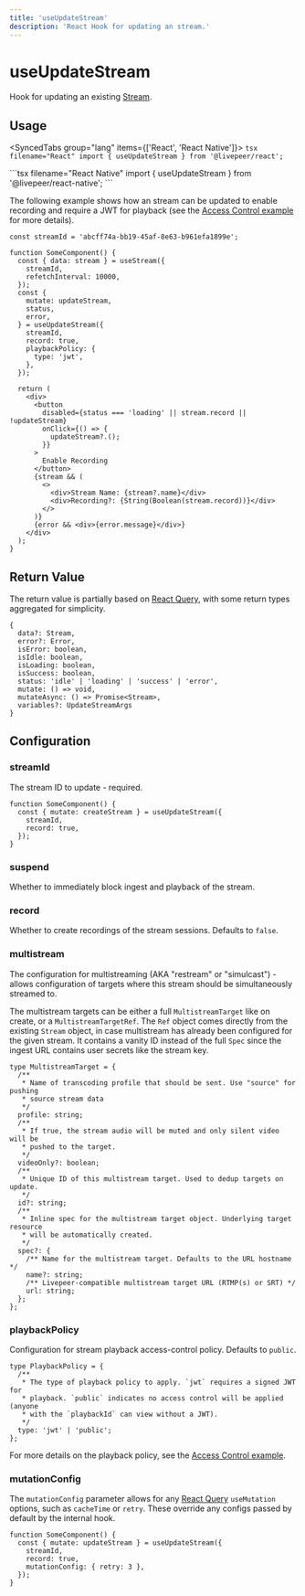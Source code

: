 ```yaml
---
title: 'useUpdateStream'
description: 'React Hook for updating an stream.'
---
```



# useUpdateStream

Hook for updating an existing [Stream](https://github.com/livepeer/livepeer.js/blob/main/packages/core/src/types/livepeer.ts).

## Usage

<SyncedTabs group="lang" items={['React', 'React Native']}>
  <SyncedTab>
    ```tsx filename="React"
    import { useUpdateStream } from '@livepeer/react';
    ```

  </SyncedTab>
  <SyncedTab>
    ```tsx filename="React Native"
    import { useUpdateStream } from '@livepeer/react-native';
    ```

  </SyncedTab>
</SyncedTabs>

The following example shows how an stream can be updated to enable recording and
require a JWT for playback (see the [Access Control example](/examples/react/access-control) for more details).

```tsx {13-17, 25}
const streamId = 'abcff74a-bb19-45af-8e63-b961efa1899e';

function SomeComponent() {
  const { data: stream } = useStream({
    streamId,
    refetchInterval: 10000,
  });
  const {
    mutate: updateStream,
    status,
    error,
  } = useUpdateStream({
    streamId,
    record: true,
    playbackPolicy: {
      type: 'jwt',
    },
  });

  return (
    <div>
      <button
        disabled={status === 'loading' || stream.record || !updateStream}
        onClick={() => {
          updateStream?.();
        }}
      >
        Enable Recording
      </button>
      {stream && (
        <>
          <div>Stream Name: {stream?.name}</div>
          <div>Recording?: {String(Boolean(stream.record))}</div>
        </>
      )}
      {error && <div>{error.message}</div>}
    </div>
  );
}
```

## Return Value

The return value is partially based on [React Query](https://tanstack.com/query/v4/docs/reference/useMutation), with some return types
aggregated for simplicity.

```tsx
{
  data?: Stream,
  error?: Error,
  isError: boolean,
  isIdle: boolean,
  isLoading: boolean,
  isSuccess: boolean,
  status: 'idle' | 'loading' | 'success' | 'error',
  mutate: () => void,
  mutateAsync: () => Promise<Stream>,
  variables?: UpdateStreamArgs
}
```

## Configuration

### streamId

The stream ID to update - required.

```tsx {3}
function SomeComponent() {
  const { mutate: createStream } = useUpdateStream({
    streamId,
    record: true,
  });
}
```

### suspend

Whether to immediately block ingest and playback of the stream.

### record

Whether to create recordings of the stream sessions. Defaults to `false`.

### multistream

The configuration for multistreaming (AKA "restream" or "simulcast") - allows configuration of targets where this stream should be simultaneously streamed to.

The multistream targets can be either a full `MultistreamTarget` like on create, or a `MultistreamTargetRef`. The `Ref` object comes directly
from the existing `Stream` object, in case multistream has already been configured for the given stream. It contains a vanity ID instead of the full
`Spec` since the ingest URL contains user secrets like the stream key.

```tsx
type MultistreamTarget = {
  /**
   * Name of transcoding profile that should be sent. Use "source" for pushing
   * source stream data
   */
  profile: string;
  /**
   * If true, the stream audio will be muted and only silent video will be
   * pushed to the target.
   */
  videoOnly?: boolean;
  /**
   * Unique ID of this multistream target. Used to dedup targets on update.
   */
  id?: string;
  /**
   * Inline spec for the multistream target object. Underlying target resource
   * will be automatically created.
   */
  spec?: {
    /** Name for the multistream target. Defaults to the URL hostname */
    name?: string;
    /** Livepeer-compatible multistream target URL (RTMP(s) or SRT) */
    url: string;
  };
};
```

### playbackPolicy

Configuration for stream playback access-control policy. Defaults to `public`.

```tsx
type PlaybackPolicy = {
  /**
   * The type of playback policy to apply. `jwt` requires a signed JWT for
   * playback. `public` indicates no access control will be applied (anyone
   * with the `playbackId` can view without a JWT).
   */
  type: 'jwt' | 'public';
};
```

For more details on the playback policy, see the [Access Control example](/examples/react/access-control).

### mutationConfig

The `mutationConfig` parameter allows for any [React Query](https://tanstack.com/query/v4/docs/reference/useMutation) `useMutation` options, such as
`cacheTime` or `retry`. These override any configs passed by default by the internal hook.

```tsx {5}
function SomeComponent() {
  const { mutate: updateStream } = useUpdateStream({
    streamId,
    record: true,
    mutationConfig: { retry: 3 },
  });
}
```
